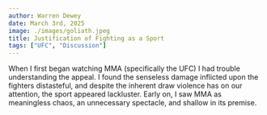 ```yaml
---
author: Warren Dewey
date: March 3rd, 2025
image: ./images/goliath.jpeg
title: Justification of Fighting as a Sport
tags: ["UFC", "Discussion"]
---
```


When I first began watching MMA (specifically the UFC) I had trouble understanding the appeal.
I found the senseless damage inflicted upon the fighters distasteful, and despite the inherent draw violence has on our attention,
the sport appeared lackluster. Early on, I saw MMA as meaningless chaos, an unnecessary spectacle, and shallow in its premise.
